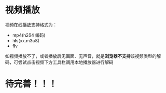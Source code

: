 # 视频播放

视频在线播放支持格式为：

- mp4(h264 编码)
- hls(xx.m3u8)
- flv

如视频播放不了，或者播放后无画面、无声音，就是**浏览器不支持**该视频类型的解码，可尝试点击视频下方工具栏调用本地播放器进行解码

# 待完善！！！
